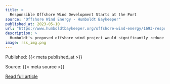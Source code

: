 ```yaml
---
title: >
  Responsible Offshore Wind Development Starts at the Port
source: "Offshore Wind Energy - Humboldt Baykeeper"
published_at: 2023-05-10
url: "https://www.humboldtbaykeeper.org/offshore-wind-energy/1693-responsible-offshore-wind-development-starts-at-the-port"
description: >
  Humboldt's proposed offshore wind project would significantly reduce carbon emissions throughout California. But to ensure the success of offshore wind and to meet the promise of climate action, decision-makers must commit to a green port facility capable of building and servicing the turbines while not further contributing to greenhouse gas emissions or polluting Humboldt Bay.
image: rss_img.png
---
```



  Published: {{< meta published_at >}}
  

  Source: {{< meta source >}}
  

  [Read full article]({{< meta url >}}){target='blank'}
  


